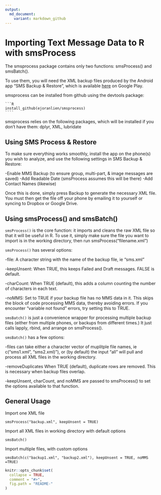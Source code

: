 ```yaml
---
output:
  md_document:
    variant: markdown_github
---
```


<!-- README.md is generated from README.Rmd. Please edit that file -->


Importing Text Message Data to R with smsProcess
====================

The smsprocess package contains only two functions: smsProcess() and smsBatch().

To use them, you will need the XML backup files produced by the Android app
"SMS Backup & Restore", which is available  [here](https://play.google.com/store/apps/details?id=com.riteshsahu.SMSBackupRestore)
on Google Play. 

smsprocess can be installed from github using the devtools package:

    ```R
    install_github(ejoranlien/smsprocess)
    ````
smsprocess relies on the following packages, which will be installed if you
don't have them: dplyr, XML, lubridate

Using SMS Process & Restore
---------------------

To make sure everything works smoothly, install the app on the phone(s) you wish 
to analyze, and use the following settings in SMS Backup & Restore:

  -Enable MMS Backup (to ensure group, multi-part, & image messages are saved)
  -Add Readable Date (smsProcess assumes this will be there)
  -Add Contact Names (likewise)

Once this is done, simply press Backup to generate the necessary XML file. You
must then get the file off your phone by emailing it to yourself or syncing to
Dropbox or Google Drive.

Using smsProcess() and smsBatch()
---------------------
`smsProcess()` is the core function: it imports and cleans the raw XML file
so that it will be useful in R. To use it, simply make sure the file you want
to import is in the working directory, then run smsProcess("filename.xml")


`smsProcess()` has several options:

  -file: A character string with the name of the backup file, ie "sms.xml"
  
  -keepUnsent: When TRUE, this keeps Failed and Draft messages. FALSE is default.
  
  -charCount: When TRUE (default), this adds a column counting the number of 
  characters in each text.
  
  -noMMS: Set to TRUE if your backup file has no MMS data in it. This skips
  the block of code processing MMS data, thereby avoiding errors. If you 
  encounter "variable not found" errors, try setting this to TRUE.

`smsBatch()` is just a convenience wrapper for processing multiple backup files
(either from multiple phones, or backups from different times.) It just calls
lapply, rbind, and arrange on smsProcess().

`smsBatch()` has a few options:

-files can take either a character vector of muplitple file names, ie
  c("sms1.xml", "sms2.xml)"), or (by default) the input "all" will pull and
  process all XML files in the working directory.  
  
-removeDuplicates When TRUE (default), duplicate rows are removed. This is
  necessary when backup files overlap.  
  
-keepUnsent, charCount, and noMMS are passed to smsProcess() to set the
  options available to that function.  
  
General Usage
---------------------
Import one XML file  

  `smsProcess("backup.xml", keepUnsent = TRUE)`
  
Import all XML files in working directory with default options  

  `smsBatch()`
  
Import multiple files, with custom options  

  `smsBatch(c("backup1.xml", "backup2.xml"), keepUnsent = TRUE, noMMS =TRUE)`  


```r
knitr::opts_chunk$set(
  collapse = TRUE,
  comment = "#>",
  fig.path = "README-"
)
```
